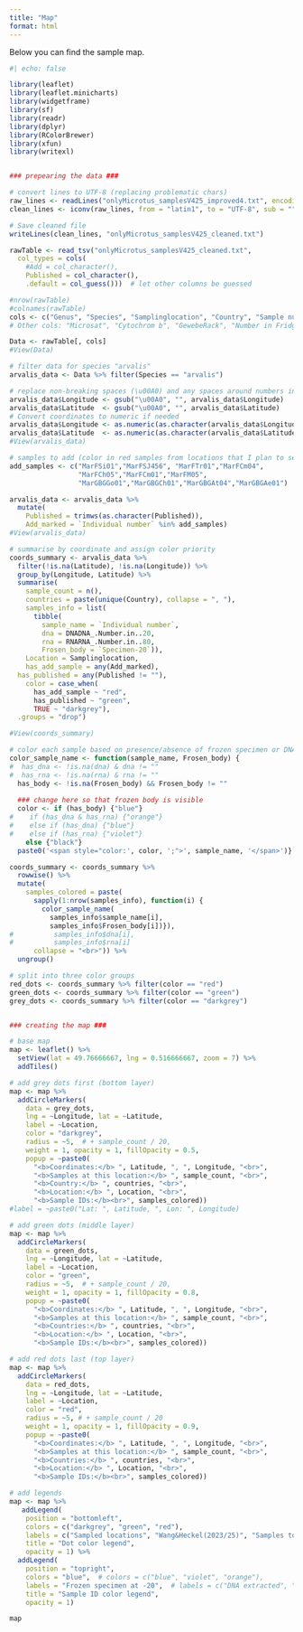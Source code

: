 ```yaml
---
title: "Map"
format: html
---
```


Below you can find the sample map.

```r
#| echo: false

library(leaflet)
library(leaflet.minicharts)
library(widgetframe)
library(sf)
library(readr)
library(dplyr)
library(RColorBrewer)
library(xfun)
library(writexl)


### prepearing the data ###

# convert lines to UTF-8 (replacing problematic chars)
raw_lines <- readLines("onlyMicrotus_samplesV425_improved4.txt", encoding = "latin1")
clean_lines <- iconv(raw_lines, from = "latin1", to = "UTF-8", sub = "")

# Save cleaned file
writeLines(clean_lines, "onlyMicrotus_samplesV425_cleaned.txt")

rawTable <- read_tsv("onlyMicrotus_samplesV425_cleaned.txt",
  col_types = cols(
    #Add = col_character(),
    Published = col_character(),
    .default = col_guess()))  # let other columns be guessed

#nrow(rawTable)
#colnames(rawTable)
cols <- c("Genus", "Species", "Samplinglocation", "Country", "Sample number (on tube or bag)", "Individual number", "Extraction y/n?", "Place of capture", "Latitude", "Longitude", "Specimen-20", "DNADNA_.Number.in..20", "RNARNA_.Number.in..80", "Published")
# Other cols: "Microsat", "Cytochrom b", "GewebeRack", "Number in Fridge oder -20C oder -80C", "Lung.Tissue", "Positive? (TULV)", "Published")

Data <- rawTable[, cols]
#View(Data)

# filter data for species "arvalis"
arvalis_data <- Data %>% filter(Species == "arvalis")

# replace non-breaking spaces (\u00A0) and any spaces around numbers in Longitude and Latitude
arvalis_data$Longitude <- gsub("\u00A0", "", arvalis_data$Longitude)
arvalis_data$Latitude  <- gsub("\u00A0", "", arvalis_data$Latitude)
# Convert coordinates to numeric if needed
arvalis_data$Longitude <- as.numeric(as.character(arvalis_data$Longitude))
arvalis_data$Latitude  <- as.numeric(as.character(arvalis_data$Latitude))
#View(arvalis_data)

# samples to add (color in red samples from locations that I plan to sequence):
add_samples <- c("MarFSi01","MarFSJ456", "MarFTr01","MarFCm04",
                 "MarFCh05","MarFCm01","MarFM05",
                 "MarGBGGo01","MarGBGCh01","MarGBGAt04","MarGBGAe01")

arvalis_data <- arvalis_data %>%
  mutate(
    Published = trimws(as.character(Published)),
    Add_marked = `Individual number` %in% add_samples)
#View(arvalis_data)

# summarise by coordinate and assign color priority
coords_summary <- arvalis_data %>%
  filter(!is.na(Latitude), !is.na(Longitude)) %>%
  group_by(Longitude, Latitude) %>%
  summarise(
    sample_count = n(),
    countries = paste(unique(Country), collapse = ", "),
    samples_info = list(
      tibble(
        sample_name = `Individual number`,
        dna = DNADNA_.Number.in..20,
        rna = RNARNA_.Number.in..80,
        Frosen_body = `Specimen-20`)),
    Location = Samplinglocation,
    has_add_sample = any(Add_marked),
  has_published = any(Published != ""),
    color = case_when(
      has_add_sample ~ "red",
      has_published ~ "green",
      TRUE ~ "darkgrey"),
  .groups = "drop")

#View(coords_summary)

# color each sample based on presence/absence of frozen specimen or DNA/RNA
color_sample_name <- function(sample_name, Frosen_body) {
#  has_dna <- !is.na(dna) & dna != ""
#  has_rna <- !is.na(rna) & rna != ""
  has_body <- !is.na(Frosen_body) && Frosen_body != ""
  
  ### change here so that frozen body is visible
  color <- if (has_body) {"blue"}
#    if (has_dna & has_rna) {"orange"}  
#    else if (has_dna) {"blue"}
#    else if (has_rna) {"violet"}
    else {"black"}
  paste0('<span style="color:', color, ';">', sample_name, '</span>')}

coords_summary <- coords_summary %>%
  rowwise() %>%
  mutate(
    samples_colored = paste(
      sapply(1:nrow(samples_info), function(i) {
        color_sample_name(
          samples_info$sample_name[i],
          samples_info$Frosen_body[i])}),
#          samples_info$dna[i],
#          samples_info$rna[i]
      collapse = "<br>")) %>%
  ungroup()

# split into three color groups
red_dots <- coords_summary %>% filter(color == "red")
green_dots <- coords_summary %>% filter(color == "green")
grey_dots <- coords_summary %>% filter(color == "darkgrey")


### creating the map ###

# base map
map <- leaflet() %>%
  setView(lat = 49.76666667, lng = 0.516666667, zoom = 7) %>%
  addTiles()

# add grey dots first (bottom layer)
map <- map %>%
  addCircleMarkers(
    data = grey_dots,
    lng = ~Longitude, lat = ~Latitude,
    label = ~Location,
    color = "darkgrey",
    radius = ~5,  # + sample_count / 20,
    weight = 1, opacity = 1, fillOpacity = 0.5,
    popup = ~paste0(
      "<b>Coordinates:</b> ", Latitude, ", ", Longitude, "<br>",
      "<b>Samples at this location:</b> ", sample_count, "<br>",
      "<b>Country:</b> ", countries, "<br>",
      "<b>Location:</b> ", Location, "<br>",
      "<b>Sample IDs:</b><br>", samples_colored))
#label = ~paste0("Lat: ", Latitude, ", Lon: ", Longitude)

# add green dots (middle layer)
map <- map %>%
  addCircleMarkers(
    data = green_dots,
    lng = ~Longitude, lat = ~Latitude,
    label = ~Location,
    color = "green",
    radius = ~5,  # + sample_count / 20,
    weight = 1, opacity = 1, fillOpacity = 0.8,
    popup = ~paste0(
      "<b>Coordinates:</b> ", Latitude, ", ", Longitude, "<br>",
      "<b>Samples at this location:</b> ", sample_count, "<br>",
      "<b>Countries:</b> ", countries, "<br>",
      "<b>Location:</b> ", Location, "<br>",
      "<b>Sample IDs:</b><br>", samples_colored))

# add red dots last (top layer)
map <- map %>%
  addCircleMarkers(
    data = red_dots,
    lng = ~Longitude, lat = ~Latitude,
    label = ~Location,
    color = "red",
    radius = ~5, # + sample_count / 20
    weight = 1, opacity = 1, fillOpacity = 0.9,
    popup = ~paste0(
      "<b>Coordinates:</b> ", Latitude, ", ", Longitude, "<br>",
      "<b>Samples at this location:</b> ", sample_count, "<br>",
      "<b>Countries:</b> ", countries, "<br>",
      "<b>Location:</b> ", Location, "<br>",
      "<b>Sample IDs:</b><br>", samples_colored))

# add legends
map <- map %>%
   addLegend(
    position = "bottomleft",
    colors = c("darkgrey", "green", "red"),
    labels = c("Sampled locations", "Wang&Heckel(2023/25)", "Samples to add"),
    title = "Dot color legend",
    opacity = 1) %>%
  addLegend(
    position = "topright",
    colors = "blue",  # colors = c("blue", "violet", "orange"),
    labels = "Frozen specimen at -20",  # labels = c("DNA extracted", "RNA extracted", "DNA & RNA extracted"),
    title = "Sample ID color legend",
    opacity = 1)

map
```
